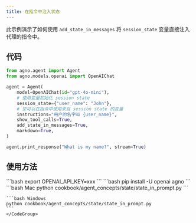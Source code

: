 ```yaml
---
title: 在指令中注入状态
---
```

此示例演示了如何使用 `add_state_in_messages` 将 `session_state` 变量直接注入代理的指令中。
## 代码

```python cookbook/agent_concepts/state/state_in_prompt.py
from agno.agent import Agent
from agno.models.openai import OpenAIChat

agent = Agent(
    model=OpenAIChat(id="gpt-4o-mini"),
    # 使用变量初始化 session state
    session_state={"user_name": "John"},
    # 您可以在指令中使用来自 session state 的变量
    instructions="用户的名字叫 {user_name}",
    show_tool_calls=True,
    add_state_in_messages=True,
    markdown=True,
)

agent.print_response("What is my name?", stream=True)
```

## 使用方法

<Steps>
  <Snippet file="create-venv-step.mdx" />

  <Step title="设置您的 API 密钥">
    ```bash
    export OPENAI_API_KEY=xxx
    ```
  </Step>

  <Step title="安装库">
    ```bash
    pip install -U openai agno
    ```
  </Step>

  <Step title="运行示例">
    <CodeGroup>
    ```bash Mac
    python cookbook/agent_concepts/state/state_in_prompt.py
    ```

    ```bash Windows
    python cookbook/agent_concepts/state/state_in_prompt.py
    ```
    </CodeGroup>
  </Step>
</Steps>